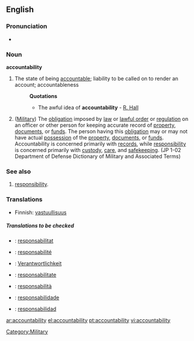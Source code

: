 ==English==

===Pronunciation===
*{{audio|En-ca-accountabilability.ogg|Audio (CA)}}

===Noun===
'''accountability'''

# The state of being [[accountable]]; liability to be called on to render an account; accountableness
#:'''Quotations'''
#:*The awful idea of '''accountability''' - [[R. Hall]]
# ([[Military]]) The [[obligation]] imposed by [[law]] or [[lawful order]] or [[regulation]] on an officer or other person for keeping accurate record of [[property]], [[documents]], or [[funds]]. The person having this [[obligation]] may or may not have actual [[possession]] of the [[property]], [[documents]], or [[funds]]. Accountability is concerned primarily with [[records]], while [[responsibility]] is concerned primarily with [[custody]], [[care]], and [[safekeeping]]. (JP 1-02 Department of Defense Dictionary of Military and Associated Terms)

===See also===

# [[responsibility]].

{{rfc-level|Translations at L3+}}

===Translations===
{{trans-top|The state of being accountable}}
*Finnish: [[vastuullisuus]]
{{trans-mid}}
{{trans-bottom}}

{{trans-top|(military)}}
{{trans-mid}}
{{trans-bottom}}

=====Translations to be checked=====
{{checktrans}}
{{top}}
*{{ttbc| Catalan}}: [[responsabilitat]] {{f}}
*{{ttbc| French}}: [[responsabilité]] {{f}}
*{{ttbc| German}}: [[Verantwortlichkeit]]
*{{ttbc| Interlingua}}: [[responsabilitate]]
{{mid}}
*{{ttbc| Italian}}: [[responsabilità]] {{f}}
*{{ttbc| Portuguese}}: [[responsabilidade]] {{f}}
*{{ttbc| Spanish}}: [[responsabilidad]] {{f}}
{{bottom}}

[[Category:Military]]

[[ar:accountability]]
[[el:accountability]]
[[pt:accountability]]
[[vi:accountability]]